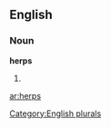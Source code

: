 ==English==

===Noun===
'''herps'''

# {{plural of|[[herp]]}}

[[Category:English plurals]]

[[ar:herps]]